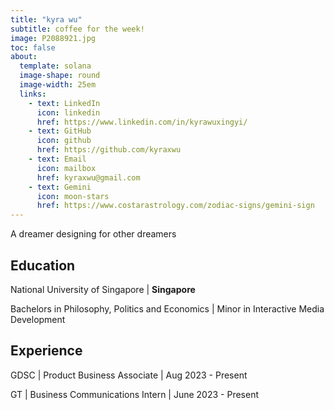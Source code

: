 ```yaml
---
title: "kyra wu"
subtitle: coffee for the week!
image: P2088921.jpg
toc: false
about: 
  template: solana
  image-shape: round
  image-width: 25em
  links:
    - text: LinkedIn
      icon: linkedin
      href: https://www.linkedin.com/in/kyrawuxingyi/
    - text: GitHub
      icon: github
      href: https://github.com/kyraxwu
    - text: Email
      icon: mailbox
      href: kyraxwu@gmail.com
    - text: Gemini
      icon: moon-stars
      href: https://www.costarastrology.com/zodiac-signs/gemini-sign
---
```


:::{#hero-heading}

A dreamer designing for other dreamers

## Education

National University of Singapore \| **Singapore**

Bachelors in Philosophy, Politics and Economics \| Minor in Interactive Media Development

:::

## Experience

GDSC \| Product Business Associate \| Aug 2023 - Present

GT \| Business Communications Intern \| June 2023 - Present
